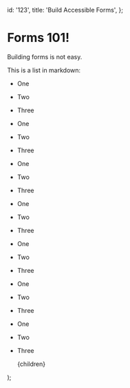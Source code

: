   id: '123',
  title: 'Build Accessible Forms',
};

# Forms 101!

Building forms is not easy.

This is a list in markdown:

- One
- Two
- Three
- One
- Two
- Three
- One
- Two
- Three
- One
- Two
- Three
- One
- Two
- Three
- One
- Two
- Three
- One
- Two
- Three

  <article className="prose">{children}</article>
);
